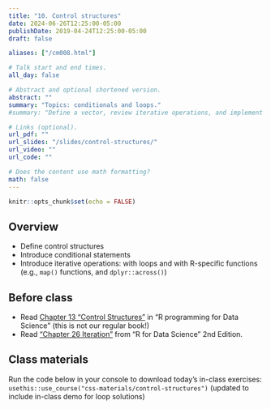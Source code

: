 ```yaml
---
title: "10. Control structures"
date: 2024-06-26T12:25:00-05:00
publishDate: 2019-04-24T12:25:00-05:00
draft: false

aliases: ["/cm008.html"]

# Talk start and end times.
all_day: false

# Abstract and optional shortened version.
abstract: ""
summary: "Topics: conditionals and loops."
#summary: "Define a vector, review iterative operations, and implement iteration using a range of techniques."

# Links (optional).
url_pdf: ""
url_slides: "/slides/control-structures/"
url_video: ""
url_code: ""

# Does the content use math formatting?
math: false
---
```


```r
knitr::opts_chunk$set(echo = FALSE)
```

## Overview

* Define control structures
* Introduce conditional statements
* Introduce iterative operations: with loops and with R-specific functions (e.g., `map()` functions, and `dplyr::across()`)


## Before class

* Read [Chapter 13 “Control Structures”](https://bookdown.org/rdpeng/rprogdatascience/control-structures.html) in "R programming for Data Science" (this is not our regular book!)
* Read ["Chapter 26 Iteration"](https://r4ds.hadley.nz/iteration) from "R for Data Science" 2nd Edition.


## Class materials

Run the code below in your console to download today’s in-class exercises: `usethis::use_course("css-materials/control-structures")`
(updated to include in-class demo for loop solutions)


<!--
* [Data storage types](/notes/vectors/)
* [Iteration](/notes/iteration/)
* [Column-wise operations](https://dplyr.tidyverse.org/dev/articles/colwise.html)

## What you need to do after class

* Complete/Start Homework assignments
* Review today’s lecture materials, and prepare for next class
-->